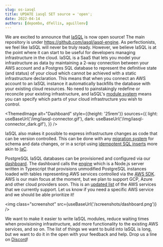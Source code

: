 ```yaml
---
slug: os-iasql
title: UPDATE iasql SET source = 'open';
date: 2022-04-14
authors: [depombo, dfellis, aguillenv]
---
```



We are excited to announce that [IaSQL](https://iasql.com) is now open source! The main repository is under https://github.com/iasql/iasql-engine. As perfectionists, we feel like IaSQL will never be truly ready. However, we believe IaSQL is at the point where it can start to be useful for developers managing infrastructure in the cloud. IaSQL is a SaaS that lets you model your infrastructure as data by maintaining a 2-way connection between your AWS account and a Postgres SQL database to represent the definitive state (and status) of your cloud which cannot be achieved with a static infrastructure declaration. This means that when you connect an AWS account to an IaSQL instance it automatically backfills the database with your existing cloud resources. No need to painstakingly redefine or reconcile your existing infrastructure, and IaSQL's [module system](https://docs.iasql.com/module/) means you can specify which parts of your cloud infrastructure you wish to control.

<ThemedImage
  alt="Dashboard"
  style={{height: '25rem'}}
  sources={{
    light: useBaseUrl('/img/iasql-connector.gif'),
    dark: useBaseUrl('/img/iasql-connector_dark.gif'),
  }}
/>

IaSQL also makes it possible to express infrastructure changes as code that can be version controlled. This can be done with any [migration system](https://en.wikipedia.org/wiki/Schema_migration) for schema and data changes, or in a script using [idempotent SQL inserts](https://www.prisma.io/dataguide/postgresql/inserting-and-modifying-data/insert-on-conflict) more akin to [IaC](https://en.wikipedia.org/wiki/Infrastructure_as_code).

PostgreSQL IaSQL databases can be provisioned and configured via our [dashboard](https://app.iasql.com). The dashboard calls the [engine](https://github.com/iasql/iasql-engine) which is a Node.js server written in Typescript that provisions unmodified PostgreSQL instances loaded with tables representing AWS services controlled via the [AWS SDK](https://www.npmjs.com/package/aws-sdk). AWS is our main focus at the moment, but we plan to support GCP, Azure and other cloud providers soon. This is an [updated list](https://github.com/iasql/iasql-engine#cloud-providers) of the AWS services that we currently support. Let us know if you need a specific AWS service and we should be able prioritize it!

<!-- TODO replace with Themed Image -->
<img class="screenshot" src={useBaseUrl('/screenshots/dashboard.png')} />

We want to make it easier to write IaSQL modules, reduce waiting times when provisioning infrastructure, add more functionality to the existing AWS services, and so on. The list of things we want to build into IaSQL is long, but we want to do it in the open with your feedback and help. Drop us a line on [Discord](https://discord.com/invite/machGGczea)!